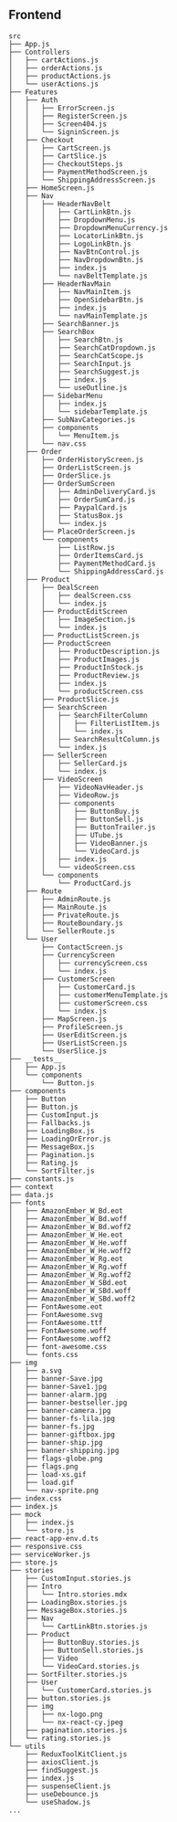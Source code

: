 <Meta title="Structure/Frontend" />

## Frontend

```
src
├── App.js
├── Controllers
│   ├── cartActions.js
│   ├── orderActions.js
│   ├── productActions.js
│   └── userActions.js
├── Features
│   ├── Auth
│   │   ├── ErrorScreen.js
│   │   ├── RegisterScreen.js
│   │   ├── Screen404.js
│   │   └── SigninScreen.js
│   ├── Checkout
│   │   ├── CartScreen.js
│   │   ├── CartSlice.js
│   │   ├── CheckoutSteps.js
│   │   ├── PaymentMethodScreen.js
│   │   └── ShippingAddressScreen.js
│   ├── HomeScreen.js
│   ├── Nav
│   │   ├── HeaderNavBelt
│   │   │   ├── CartLinkBtn.js
│   │   │   ├── DropdownMenu.js
│   │   │   ├── DropdownMenuCurrency.js
│   │   │   ├── LocatorLinkBtn.js
│   │   │   ├── LogoLinkBtn.js
│   │   │   ├── NavBtnControl.js
│   │   │   ├── NavDropdownBtn.js
│   │   │   ├── index.js
│   │   │   └── navBeltTemplate.js
│   │   ├── HeaderNavMain
│   │   │   ├── NavMainItem.js
│   │   │   ├── OpenSidebarBtn.js
│   │   │   ├── index.js
│   │   │   └── navMainTemplate.js
│   │   ├── SearchBanner.js
│   │   ├── SearchBox
│   │   │   ├── SearchBtn.js
│   │   │   ├── SearchCatDropdown.js
│   │   │   ├── SearchCatScope.js
│   │   │   ├── SearchInput.js
│   │   │   ├── SearchSuggest.js
│   │   │   ├── index.js
│   │   │   └── useOutline.js
│   │   ├── SidebarMenu
│   │   │   ├── index.js
│   │   │   └── sidebarTemplate.js
│   │   ├── SubNavCategories.js
│   │   ├── components
│   │   │   └── MenuItem.js
│   │   └── nav.css
│   ├── Order
│   │   ├── OrderHistoryScreen.js
│   │   ├── OrderListScreen.js
│   │   ├── OrderSlice.js
│   │   ├── OrderSumScreen
│   │   │   ├── AdminDeliveryCard.js
│   │   │   ├── OrderSumCard.js
│   │   │   ├── PaypalCard.js
│   │   │   ├── StatusBox.js
│   │   │   └── index.js
│   │   ├── PlaceOrderScreen.js
│   │   └── components
│   │       ├── ListRow.js
│   │       ├── OrderItemsCard.js
│   │       ├── PaymentMethodCard.js
│   │       └── ShippingAddressCard.js
│   ├── Product
│   │   ├── DealScreen
│   │   │   ├── dealScreen.css
│   │   │   └── index.js
│   │   ├── ProductEditScreen
│   │   │   ├── ImageSection.js
│   │   │   └── index.js
│   │   ├── ProductListScreen.js
│   │   ├── ProductScreen
│   │   │   ├── ProductDescription.js
│   │   │   ├── ProductImages.js
│   │   │   ├── ProductInStock.js
│   │   │   ├── ProductReview.js
│   │   │   ├── index.js
│   │   │   └── productScreen.css
│   │   ├── ProductSlice.js
│   │   ├── SearchScreen
│   │   │   ├── SearchFilterColumn
│   │   │   │   ├── FilterListItem.js
│   │   │   │   └── index.js
│   │   │   ├── SearchResultColumn.js
│   │   │   └── index.js
│   │   ├── SellerScreen
│   │   │   ├── SellerCard.js
│   │   │   └── index.js
│   │   ├── VideoScreen
│   │   │   ├── VideoNavHeader.js
│   │   │   ├── VideoRow.js
│   │   │   ├── components
│   │   │   │   ├── ButtonBuy.js
│   │   │   │   ├── ButtonSell.js
│   │   │   │   ├── ButtonTrailer.js
│   │   │   │   ├── UTube.js
│   │   │   │   ├── VideoBanner.js
│   │   │   │   └── VideoCard.js
│   │   │   ├── index.js
│   │   │   └── videoScreen.css
│   │   └── components
│   │       └── ProductCard.js
│   ├── Route
│   │   ├── AdminRoute.js
│   │   ├── MainRoute.js
│   │   ├── PrivateRoute.js
│   │   ├── RouteBoundary.js
│   │   └── SellerRoute.js
│   └── User
│       ├── ContactScreen.js
│       ├── CurrencyScreen
│       │   ├── currencyScreen.css
│       │   └── index.js
│       ├── CustomerScreen
│       │   ├── CustomerCard.js
│       │   ├── customerMenuTemplate.js
│       │   ├── customerScreen.css
│       │   └── index.js
│       ├── MapScreen.js
│       ├── ProfileScreen.js
│       ├── UserEditScreen.js
│       ├── UserListScreen.js
│       └── UserSlice.js
├── __tests__
│   ├── App.js
│   └── components
│       └── Button.js
├── components
│   ├── Button
│   ├── Button.js
│   ├── CustomInput.js
│   ├── Fallbacks.js
│   ├── LoadingBox.js
│   ├── LoadingOrError.js
│   ├── MessageBox.js
│   ├── Pagination.js
│   ├── Rating.js
│   └── SortFilter.js
├── constants.js
├── context
├── data.js
├── fonts
│   ├── AmazonEmber_W_Bd.eot
│   ├── AmazonEmber_W_Bd.woff
│   ├── AmazonEmber_W_Bd.woff2
│   ├── AmazonEmber_W_He.eot
│   ├── AmazonEmber_W_He.woff
│   ├── AmazonEmber_W_He.woff2
│   ├── AmazonEmber_W_Rg.eot
│   ├── AmazonEmber_W_Rg.woff
│   ├── AmazonEmber_W_Rg.woff2
│   ├── AmazonEmber_W_SBd.eot
│   ├── AmazonEmber_W_SBd.woff
│   ├── AmazonEmber_W_SBd.woff2
│   ├── FontAwesome.eot
│   ├── FontAwesome.svg
│   ├── FontAwesome.ttf
│   ├── FontAwesome.woff
│   ├── FontAwesome.woff2
│   ├── font-awesome.css
│   └── fonts.css
├── img
│   ├── a.svg
│   ├── banner-Save.jpg
│   ├── banner-Save1.jpg
│   ├── banner-alarm.jpg
│   ├── banner-bestseller.jpg
│   ├── banner-camera.jpg
│   ├── banner-fs-lila.jpg
│   ├── banner-fs.jpg
│   ├── banner-giftbox.jpg
│   ├── banner-ship.jpg
│   ├── banner-shipping.jpg
│   ├── flags-globe.png
│   ├── flags.png
│   ├── load-xs.gif
│   ├── load.gif
│   └── nav-sprite.png
├── index.css
├── index.js
├── mock
│   ├── index.js
│   └── store.js
├── react-app-env.d.ts
├── responsive.css
├── serviceWorker.js
├── store.js
├── stories
│   ├── CustomInput.stories.js
│   ├── Intro
│   │   └── Intro.stories.mdx
│   ├── LoadingBox.stories.js
│   ├── MessageBox.stories.js
│   ├── Nav
│   │   └── CartLinkBtn.stories.js
│   ├── Product
│   │   ├── ButtonBuy.stories.js
│   │   ├── ButtonSell.stories.js
│   │   ├── Video
│   │   └── VideoCard.stories.js
│   ├── SortFilter.stories.js
│   ├── User
│   │   └── CustomerCard.stories.js
│   ├── button.stories.js
│   ├── img
│   │   ├── nx-logo.png
│   │   └── nx-react-cy.jpeg
│   ├── pagination.stories.js
│   └── rating.stories.js
└── utils
    ├── ReduxToolKitClient.js
    ├── axiosClient.js
    ├── findSuggest.js
    ├── index.js
    ├── suspenseClient.js
    ├── useDebounce.js
    └── useShadow.js
...

```
